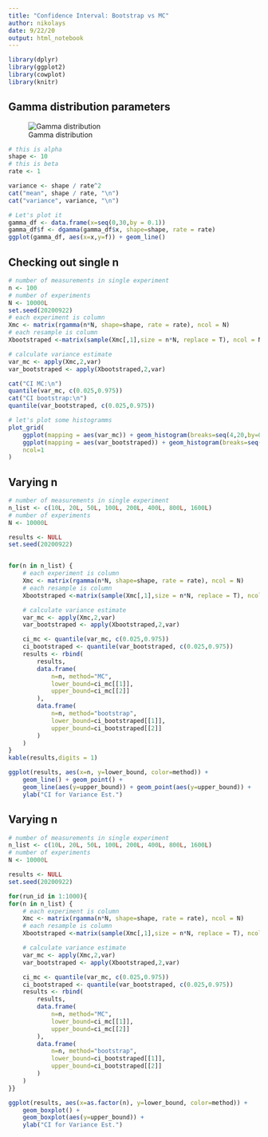 ```yaml
---
title: "Confidence Interval: Bootstrap vs MC"
author: nikolays
date: 9/22/20
output: html_notebook
---
```


```r
library(dplyr)
library(ggplot2)
library(cowplot)
library(knitr)
```

## Gamma distribution parameters

![Gamma distribution](https://wikimedia.org/api/rest_v1/media/math/render/svg/3373bd46a7261833556cec0a5c95f51ab4b0e74d)

```r
# this is alpha
shape <- 10
# this is beta
rate <- 1

variance <- shape / rate^2
cat("mean", shape / rate, "\n")
cat("variance", variance, "\n")

# Let's plot it
gamma_df <- data.frame(x=seq(0,30,by = 0.1))
gamma_df$f <- dgamma(gamma_df$x, shape=shape, rate = rate)
ggplot(gamma_df, aes(x=x,y=f)) + geom_line()
```

## Checking out single n

```r
# number of measurements in single experiment
n <- 100
# number of experiments
N <- 10000L
set.seed(20200922)
# each experiment is column
Xmc <- matrix(rgamma(n*N, shape=shape, rate = rate), ncol = N)
# each resample is column
Xbootstraped <-matrix(sample(Xmc[,1],size = n*N, replace = T), ncol = N)

# calculate variance estimate
var_mc <- apply(Xmc,2,var)
var_bootstraped <- apply(Xbootstraped,2,var)

cat("CI MC:\n")
quantile(var_mc, c(0.025,0.975))
cat("CI bootstrap:\n")
quantile(var_bootstraped, c(0.025,0.975))

# let's plot some histogramms
plot_grid(
    ggplot(mapping = aes(var_mc)) + geom_histogram(breaks=seq(4,20,by=0.25)),
    ggplot(mapping = aes(var_bootstraped)) + geom_histogram(breaks=seq(4,20,by=0.25)),
    ncol=1
)
```



## Varying n

```r
# number of measurements in single experiment
n_list <- c(10L, 20L, 50L, 100L, 200L, 400L, 800L, 1600L)
# number of experiments
N <- 10000L

results <- NULL
set.seed(20200922)


for(n in n_list) {
    # each experiment is column
    Xmc <- matrix(rgamma(n*N, shape=shape, rate = rate), ncol = N)
    # each resample is column
    Xbootstraped <-matrix(sample(Xmc[,1],size = n*N, replace = T), ncol = N)

    # calculate variance estimate
    var_mc <- apply(Xmc,2,var)
    var_bootstraped <- apply(Xbootstraped,2,var)

    ci_mc <- quantile(var_mc, c(0.025,0.975))
    ci_bootstraped <- quantile(var_bootstraped, c(0.025,0.975))
    results <- rbind(
        results,
        data.frame(
            n=n, method="MC",
            lower_bound=ci_mc[[1]],
            upper_bound=ci_mc[[2]]
        ),
        data.frame(
            n=n, method="bootstrap",
            lower_bound=ci_bootstraped[[1]],
            upper_bound=ci_bootstraped[[2]]
        )
    )
}
kable(results,digits = 1)
```

```r
ggplot(results, aes(x=n, y=lower_bound, color=method)) +
    geom_line() + geom_point() +
    geom_line(aes(y=upper_bound)) + geom_point(aes(y=upper_bound)) +
    ylab("CI for Variance Est.")
```


## Varying n

```r
# number of measurements in single experiment
n_list <- c(10L, 20L, 50L, 100L, 200L, 400L, 800L, 1600L)
# number of experiments
N <- 10000L

results <- NULL
set.seed(20200922)

for(run_id in 1:1000){
for(n in n_list) {
    # each experiment is column
    Xmc <- matrix(rgamma(n*N, shape=shape, rate = rate), ncol = N)
    # each resample is column
    Xbootstraped <-matrix(sample(Xmc[,1],size = n*N, replace = T), ncol = N)

    # calculate variance estimate
    var_mc <- apply(Xmc,2,var)
    var_bootstraped <- apply(Xbootstraped,2,var)

    ci_mc <- quantile(var_mc, c(0.025,0.975))
    ci_bootstraped <- quantile(var_bootstraped, c(0.025,0.975))
    results <- rbind(
        results,
        data.frame(
            n=n, method="MC",
            lower_bound=ci_mc[[1]],
            upper_bound=ci_mc[[2]]
        ),
        data.frame(
            n=n, method="bootstrap",
            lower_bound=ci_bootstraped[[1]],
            upper_bound=ci_bootstraped[[2]]
        )
    )
}}
```

```r
ggplot(results, aes(x=as.factor(n), y=lower_bound, color=method)) +
    geom_boxplot() +
    geom_boxplot(aes(y=upper_bound)) +
    ylab("CI for Variance Est.")
```